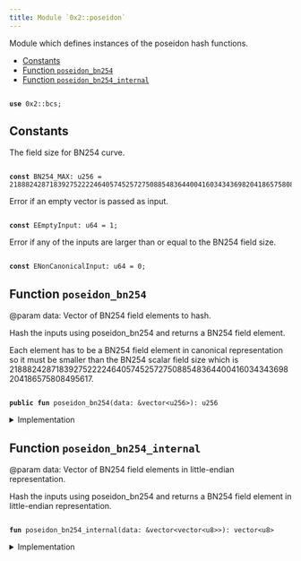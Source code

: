 ```yaml
---
title: Module `0x2::poseidon`
---
```


Module which defines instances of the poseidon hash functions.


-  [Constants](#@Constants_0)
-  [Function `poseidon_bn254`](#0x2_poseidon_poseidon_bn254)
-  [Function `poseidon_bn254_internal`](#0x2_poseidon_poseidon_bn254_internal)


<pre><code>
<b>use</b> <Link href="bcs.md#0x2_bcs">0x2::bcs</Link>;
</code></pre>



<Link id="@Constants_0"></Link>

## Constants


<Link id="0x2_poseidon_BN254_MAX"></Link>

The field size for BN254 curve.


<pre><code>
<b>const</b> <Link href="poseidon.md#0x2_poseidon_BN254_MAX">BN254_MAX</Link>: u256 = 21888242871839275222246405745257275088548364400416034343698204186575808495617;
</code></pre>



<Link id="0x2_poseidon_EEmptyInput"></Link>

Error if an empty vector is passed as input.


<pre><code>
<b>const</b> <Link href="poseidon.md#0x2_poseidon_EEmptyInput">EEmptyInput</Link>: u64 = 1;
</code></pre>



<Link id="0x2_poseidon_ENonCanonicalInput"></Link>

Error if any of the inputs are larger than or equal to the BN254 field size.


<pre><code>
<b>const</b> <Link href="poseidon.md#0x2_poseidon_ENonCanonicalInput">ENonCanonicalInput</Link>: u64 = 0;
</code></pre>



<Link id="0x2_poseidon_poseidon_bn254"></Link>

## Function `poseidon_bn254`

@param data: Vector of BN254 field elements to hash.

Hash the inputs using poseidon_bn254 and returns a BN254 field element.

Each element has to be a BN254 field element in canonical representation so it must be smaller than the BN254
scalar field size which is 21888242871839275222246405745257275088548364400416034343698204186575808495617.


<pre><code>
<b>public</b> <b>fun</b> <Link href="poseidon.md#0x2_poseidon_poseidon_bn254">poseidon_bn254</Link>(data: &<Link href="../move-stdlib/vector.md#0x1_vector">vector</Link>&lt;u256&gt;): u256
</code></pre>



<details>
<summary>Implementation</summary>


<pre><code>
<b>public</b> <b>fun</b> <Link href="poseidon.md#0x2_poseidon_poseidon_bn254">poseidon_bn254</Link>(data: &<Link href="../move-stdlib/vector.md#0x1_vector">vector</Link>&lt;u256&gt;): u256 \{
    <b>let</b> (<b>mut</b> i, <b>mut</b> b, l) = (0, <Link href="../move-stdlib/vector.md#0x1_vector">vector</Link>[], data.length());
    <b>assert</b>!(l &gt; 0, <Link href="poseidon.md#0x2_poseidon_EEmptyInput">EEmptyInput</Link>);
    <b>while</b> (i &lt; l) \{
        <b>let</b> field_element = &data[i];
        <b>assert</b>!(*field_element &lt; <Link href="poseidon.md#0x2_poseidon_BN254_MAX">BN254_MAX</Link>, <Link href="poseidon.md#0x2_poseidon_ENonCanonicalInput">ENonCanonicalInput</Link>);
        b.push_back(<Link href="../move-stdlib/bcs.md#0x1_bcs_to_bytes">bcs::to_bytes</Link>(&data[i]));
        i = i + 1;
    };
    <b>let</b> binary_output = <Link href="poseidon.md#0x2_poseidon_poseidon_bn254_internal">poseidon_bn254_internal</Link>(&b);
    bcs::new(binary_output).peel_u256()
}
</code></pre>



</details>

<Link id="0x2_poseidon_poseidon_bn254_internal"></Link>

## Function `poseidon_bn254_internal`

@param data: Vector of BN254 field elements in little-endian representation.

Hash the inputs using poseidon_bn254 and returns a BN254 field element in little-endian representation.


<pre><code>
<b>fun</b> <Link href="poseidon.md#0x2_poseidon_poseidon_bn254_internal">poseidon_bn254_internal</Link>(data: &<Link href="../move-stdlib/vector.md#0x1_vector">vector</Link>&lt;<Link href="../move-stdlib/vector.md#0x1_vector">vector</Link>&lt;u8&gt;&gt;): <Link href="../move-stdlib/vector.md#0x1_vector">vector</Link>&lt;u8&gt;
</code></pre>



<details>
<summary>Implementation</summary>


<pre><code>
<b>native</b> <b>fun</b> <Link href="poseidon.md#0x2_poseidon_poseidon_bn254_internal">poseidon_bn254_internal</Link>(data: &<Link href="../move-stdlib/vector.md#0x1_vector">vector</Link>&lt;<Link href="../move-stdlib/vector.md#0x1_vector">vector</Link>&lt;u8&gt;&gt;): <Link href="../move-stdlib/vector.md#0x1_vector">vector</Link>&lt;u8&gt;;
</code></pre>



</details>
